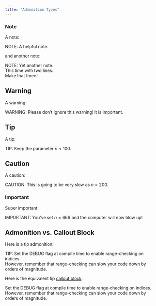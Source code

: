 ```yaml
---
title: "Admonition Types"
---
```


### Note

A note:

NOTE: A helpful note.

and another note:

NOTE:   Yet another note. \
        This time with two lines. \
        Make that three!

## Warning

A warning:

WARNING: Please don't ignore this warning!
It is important.

## Tip

A tip:

TIP: Keep the parameter $n < 100$.

## Caution

A caution:

CAUTION: This is going to be very slow as $n = 200$.

### Important

Super important:

IMPORTANT: You've set $n = 666$ and the computer will now blow up!

## Admonition vs. Callout Block

Here is a tip admonition:

TIP: Set the DEBUG flag at compile time to enable range-checking on indices. \
     However, remember that range-checking can slow your code down by orders of magnitude.

Here is the equivalent tip [callout block](https://quarto.org/docs/authoring/callouts.html).

::: {.callout-tip}
Set the DEBUG flag at compile time to enable range-checking on indices. \
However, remember that range-checking can slow your code down by orders of magnitude.
:::
